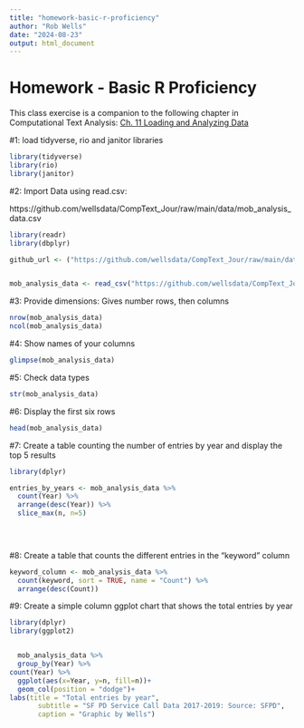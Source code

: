 ---
title: "homework-basic-r-proficiency"
author: "Rob Wells"
date: "2024-08-23"
output: html_document
---

# Homework - Basic R Proficiency

This class exercise is a companion to the following chapter in Computational Text Analysis: [Ch. 11  Loading and Analyzing Data](https://wellsdata.github.io/CompText_Jour/docs/r-load-analyze-visualize.html)


#1: load tidyverse, rio and janitor libraries
```{r}
library(tidyverse)
library(rio)
library(janitor)

```


#2: Import Data using read.csv:

https://github.com/wellsdata/CompText_Jour/raw/main/data/mob_analysis_data.csv
```{r}

library(readr)
library(dbplyr)

github_url <- ("https://github.com/wellsdata/CompText_Jour/raw/main/data/mob_analysis_data.csv")


mob_analysis_data <- read_csv("https://github.com/wellsdata/CompText_Jour/raw/main/data/mob_analysis_data.csv") %>% as.data.frame()

```

#3: Provide dimensions: Gives number rows, then columns

```{r}

nrow(mob_analysis_data)
ncol(mob_analysis_data)

```

#4: Show names of your columns

```{r}

glimpse(mob_analysis_data)
```

#5: Check data types

```{r}

str(mob_analysis_data)


```

#6: Display the first six rows

```{r}
head(mob_analysis_data)


```


#7: Create a table counting the number of entries by year and display the top 5 results

```{r}
library(dplyr)

entries_by_years <- mob_analysis_data %>%
  count(Year) %>%
  arrange(desc(Year)) %>%
  slice_max(n, n=5)

  
  


```

#8: Create a table that counts the different entries in the "keyword" column

```{r}
keyword_column <- mob_analysis_data %>%
  count(keyword, sort = TRUE, name = "Count") %>%
  arrange(desc(Count))

```


#9: Create a simple column ggplot chart that shows the total entries by year

```{r}

library(dplyr)
library(ggplot2)


  mob_analysis_data %>%
  group_by(Year) %>%
count(Year) %>%
  ggplot(aes(x=Year, y=n, fill=n))+
  geom_col(position = "dodge")+
labs(title = "Total entries by year",
       subtitle = "SF PD Service Call Data 2017-2019: Source: SFPD",
       caption = "Graphic by Wells")



```

